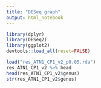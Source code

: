 ```yaml
---
title: "DESeq graph"
output: html_notebook
---
```



```r
library(dplyr)
library(DESeq2)
library(ggplot2)
devtools::load_all(reset=FALSE)

```

```r

load("res_ATN1_CP1_v2_p0.05.rda")
res_ATN1_CP1_v2 %>% head
head(res_ATN1_CP1_v2$genus)
str(res_ATN1_CP1_v2$genus)

```

